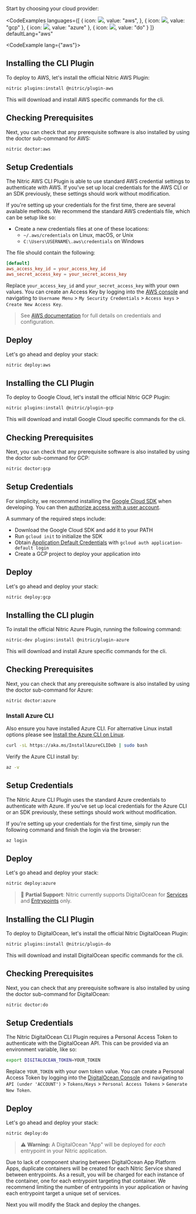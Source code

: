 Start by choosing your cloud provider:

<CodeExamples 
	languages={[
	{
		icon: <img src="/img/logos/aws.svg" noMargin priority width={70} height={34} />,
		value: "aws",
	}, {
		icon: <img src="/img/logos/gcp-no-text.svg" noMargin priority width={100} height={40} />,
		value: "gcp"
	}, {
		icon: <img src="/img/logos/azure-no-text.svg" noMargin priority width={100} height={45} />,
		value: "azure"
	}, {
		icon: <img src="/img/logos/digital-ocean.svg" noMargin priority width={100} height={70} />,
		value: "do"
	}
	]}
	defaultLang="aws"
>
<CodeExample lang={"aws"}>

## Installing the CLI Plugin

To deploy to AWS, let's install the official Nitric AWS Plugin:

```bash
nitric plugins:install @nitric/plugin-aws
```

This will download and install AWS specific commands for the cli.

## Checking Prerequisites

Next, you can check that any prerequisite software is also installed by using the doctor sub-command for AWS:

```bash
nitric doctor:aws
```

## Setup Credentials

The Nitric AWS CLI Plugin is able to use standard AWS credential settings to authenticate with AWS. If you've set up local credentials for the AWS CLI or an SDK previously, these settings should work without modification.

If you're setting up your credentials for the first time, there are several available methods. We recommend the standard AWS credentials file, which can be setup like so:

- Create a new credentials files at one of these locations:
  - `~/.aws/credentials` on Linux, macOS, or Unix
  - `C:\Users\USERNAME\.aws\credentials` on Windows

The file should contain the following:

```toml
[default]
aws_access_key_id = your_access_key_id
aws_secret_access_key = your_secret_access_key
```

Replace `your_access_key_id` and `your_secret_access_key` with your own values. You can create an Access Key by logging into the <a href="https://aws.amazon.com/console/" target="_blank">AWS console</a> and navigating to `Username Menu` > `My Security Credentials` > `Access keys` > `Create New Access Key`.

> See <a target="_target" href="https://docs.aws.amazon.com/sdk-for-java/v1/developer-guide/setup-credentials.html">AWS documentation</a> for full details on credentials and configuration.

## Deploy

Let's go ahead and deploy your stack:

```bash
nitric deploy:aws
```

</CodeExample>
<CodeExample lang={"gcp"}>

## Installing the CLI Plugin

To deploy to Google Cloud, let's install the official Nitric GCP Plugin:

```bash
nitric plugins:install @nitric/plugin-gcp
```

This will download and install Google Cloud specific commands for the cli.

## Checking Prerequisites

Next, you can check that any prerequisite software is also installed by using the doctor sub-command for GCP:

```bash
nitric doctor:gcp
```

## Setup Credentials

For simplicity, we recommend installing the <a target="_blank" href="https://cloud.google.com/sdk/docs/install">Google Cloud SDK</a> when developing. You can then <a href="https://cloud.google.com/sdk/docs/authorizing#authorizing_with_a_user_account" target="_blank">authorize access with a user account</a>.

A summary of the required steps include:

- Download the Google Cloud SDK and add it to your PATH
- Run `gcloud init` to initialize the SDK
- Obtain [Application Default Credentials](https://cloud.google.com/sdk/gcloud/reference/auth/application-default) with `gcloud auth application-default login`
- Create a GCP project to deploy your application into

## Deploy

Let's go ahead and deploy your stack:

```bash
nitric deploy:gcp
```

</CodeExample>
<CodeExample lang={"azure"}>

## Installing the CLI plugin

To install the official Nitric Azure Plugin, running the following command:

```bash
nitric-dev plugins:install @nitric/plugin-azure
```

This will download and install Azure specific commands for the cli.

## Checking Prerequisites

Next, you can check that any prerequisite software is also installed by using the doctor sub-command for Azure:

```bash
nitric doctor:azure
```

### Install Azure CLI

Also ensure you have installed Azure CLI. For alternative Linux install options please see [Install the Azure CLI on Linux](https://docs.microsoft.com/en-us/cli/azure/install-azure-cli-linux?pivots=apt).

```bash
curl -sL https://aka.ms/InstallAzureCLIDeb | sudo bash
```

Verify the Azure CLI install by:

```bash
az -v
```

## Setup Credentials

The Nitric Azure CLI Plugin uses the standard Azure credentials to authenticate with Azure. If you've set up local credentials for the Azure CLI or an SDK previously, these settings should work without modification.

If you're setting up your credentials for the first time, simply run the following command and finish the login via the browser:

```bash
az login
```

## Deploy

Let's go ahead and deploy your stack:

```bash
nitric deploy:azure
```

</CodeExample>
<CodeExample lang={"do"}>

<Box pt={4}>

> 🚧 **Partial Support**: Nitric currently supports DigitalOcean for [Services](/docs/intro/concepts/services) and [Entrypoints](/docs/reference/project/entrypoints) only.

</Box>

## Installing the CLI Plugin

To deploy to DigitalOcean, let's install the official Nitric DigitalOcean Plugin:

```bash
nitric plugins:install @nitric/plugin-do
```

This will download and install DigitalOcean specific commands for the cli.

## Checking Prerequisites

Next, you can check that any prerequisite software is also installed by using the doctor sub-command for DigitalOcean:

```bash
nitric doctor:do
```

## Setup Credentials

The Nitric DigitalOcean CLI Plugin requires a Personal Access Token to authenticate with the DigitalOcean API. This can be provided via an environment variable, like so:

```bash
export DIGITALOCEAN_TOKEN=YOUR_TOKEN
```

Replace `YOUR_TOKEN` with your own token value. You can create a Personal Access Token by logging into the <a href="https://cloud.digitalocean.com/" target="_blank">DigitalOcean Console</a> and navigating to `API (under 'ACCOUNT')` > `Tokens/Keys` > `Personal Access Tokens` > `Generate New Token`.

## Deploy

Let's go ahead and deploy your stack:

```bash
nitric deploy:do
```

> ⚠️ **Warning:** A DigitalOcean "App" will be deployed for _each_ entrypoint in your Nitric application.

Due to lack of component sharing between DigitalOcean App Platform Apps, duplicate containers will be created for each Nitric Service shared between entrypoints. As a result, you will be charged for each instance of the container, one for each entrypoint targeting that container. We recommend limiting the number of entrypoints in your application or having each entrypoint target a unique set of services.

</CodeExample>
</CodeExamples>

Next you will modify the Stack and deploy the changes.
